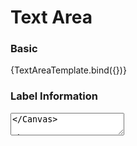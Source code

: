 

<Meta title="Components/Form/TextArea" component={TextArea} args={{}} />

# Text Area

### Basic

<Canvas>
  <Story
    name="TextArea"
    parameters={{
      componentIds: ['component-textarea'],
    }}
    args={{
      label: 'Text Area',
    }}
  >
    {TextAreaTemplate.bind({})}
  </Story>
</Canvas>

### Label Information

<Canvas>
  <TextArea label="Text Area" labelInformation="Label Information" />
</Canvas>

### Disabled

<Canvas>
  <TextArea label="Text Area" disabled />
</Canvas>

### Expandable Information

<Canvas>
  <TextArea label="Text Area" expandableInfo="Expandable Information" />
</Canvas>

### Max Length

<Canvas>
  <TextArea label="Text Area" maxLength={100} />
</Canvas>

### More Rows

<Canvas>
  <TextArea label="Text Area" rows={10} />
</Canvas>

### Validation Error

<Canvas>
  <TextArea
    label="Text Area"
    validator={{
      indicator: 'error',
      message: 'Error message',
    }}
  />
</Canvas>

### Everything On

<Canvas>
  <TextArea
    label="Text Area"
    expandableInfo="Expandable Information"
    label="Text Area"
    labelInformation="Label information"
    maxLength={1000}
    rows={4}
    validator={{
      indicator: 'error',
      message: 'Error message',
    }}
    placeholder="Placeholder"
    disabled
  />
</Canvas>

### Everything On

<ArgsTable Story={TextArea} />
